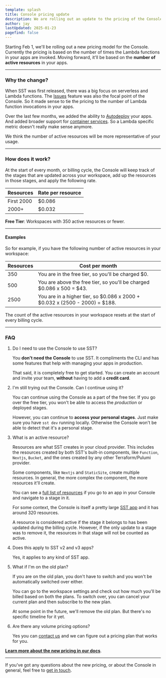 ```yaml
---
template: splash
title: Console pricing update
description: We are rolling out an update to the pricing of the Console.
author: jay
lastUpdated: 2025-01-23
pagefind: false
---
```


Starting Feb 1, we'll be rolling out a new pricing model for the Console. Currently the pricing is based on the number of times the Lambda functions in your apps are invoked. Moving forward, it'll be based on the **number of active resources** in your apps.

---

### Why the change?

When SST was first released, there was a big focus on serverless and Lambda functions. The [Issues](/docs/console#issues) feature was also the focal point of the Console. So it made sense to tie the pricing to the number of Lambda function invocations in your apps.

Over the last few months, we added the ability to [Autodeploy](/docs/console#autodeploy) your apps. And added broader support for [container services](/blog/container-support). So a Lambda specific metric doesn't really make sense anymore.

We think the number of active resources will be more representative of your usage.

---

### How does it work?

At the start of every month, or billing cycle, the Console will keep track of the stages that are updated across your workspace, add up the resources in those stages, and apply the following rate.

| Resources | Rate per resource |
|-----------|-----------|
| First 2000   | $0.086 |
| 2000+        | $0.032 |

**Free Tier**: Workspaces with 350 active resources or fewer.

---

#### Examples

So for example, if you have the following number of active resources in your workspace:

| Resources | Cost per month |
|----------|------|
| 350 | You are in the free tier, so you'll be charged $0. |
| 500 | You are above the free tier, so you'll be charged $0.086 x 500 = $43. |
| 2500 | You are in a higher tier, so $0.086 x 2000 + $0.032 x (2500 - 2000) = $188. |

The count of the active resources in your workspace resets at the start of every billing cycle.

---

### FAQ

1. Do I need to use the Console to use SST?

   You **don't need the Console** to use SST. It compliments the CLI and has some features that help with managing your apps in production.
 
   That said, it is completely free to get started. You can create an account and invite your team, **without** having to add a **credit card**.

2. I'm still trying out the Console. Can I continue using it?

   You can continue using the Console as a part of the free tier. If you go over the free tier, you won't be able to access the _production_ or deployed stages.
   
   However, you can continue to **access your personal stages**. Just make sure you have `sst dev` running locally. Otherwise the Console won't be able to detect that it's a personal stage.
    

3. What is an active resource?

   Resources are what SST creates in your cloud provider. This includes the resources created by both SST's built-in components, like `Function`, `Nextjs`, `Bucket`, and the ones created by any other Terraform/Pulumi provider.

   Some components, like `Nextjs` and `StaticSite`, create multiple resources. In general, the more complex the component, the more resources it'll create.
   
   You can see a [full list of resources](/docs/console#resources) if you go to an app in your Console and navigate to a stage in it.
   
   For some context, the Console is itself a pretty large [SST app](https://github.com/sst/console) and it has around 320 resources.
   
   A resource is considered active if the stage it belongs to has been updated during the billing cycle. However, if the only update to a stage was to remove it, the resources in that stage will not be counted as active.

4. Does this apply to SST v2 and v3 apps?

   Yes, it applies to any kind of SST app.

5. What if I'm on the old plan?

   If you are on the old plan, you don't have to switch and you won't be automatically switched over either.

   You can go to the workspace settings and check out how much you'll be billed based on both the plans. To switch over, you can cancel your current plan and then subscribe to the new plan.

   At some point in the future, we'll remove the old plan. But there's no specific timeline for it yet.

6. Are there any volume pricing options?
   
   Yes you can [contact us][contact-us] and we can figure out a pricing plan that works for you.

[**Learn more about the new pricing in our docs**](/docs/console#pricing).

---

 If you've got any questions about the new pricing, or about the Console in general, feel free to [get in touch][contact-us].


[contact-us]: mailto:hello@sst.dev
